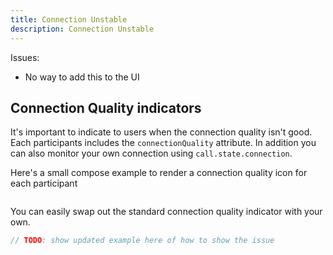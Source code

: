 ```yaml
---
title: Connection Unstable
description: Connection Unstable
---
```



Issues:
* No way to add this to the UI

## Connection Quality indicators

It's important to indicate to users when the connection quality isn't good.
Each participants includes the `connectionQuality` attribute.
In addition you can also monitor your own connection using `call.state.connection`.

Here's a small compose example to render a connection quality icon for each participant

```kotlin
```

You can easily swap out the standard connection quality indicator with your own.

```kotlin
// TODO: show updated example here of how to show the issue
```
